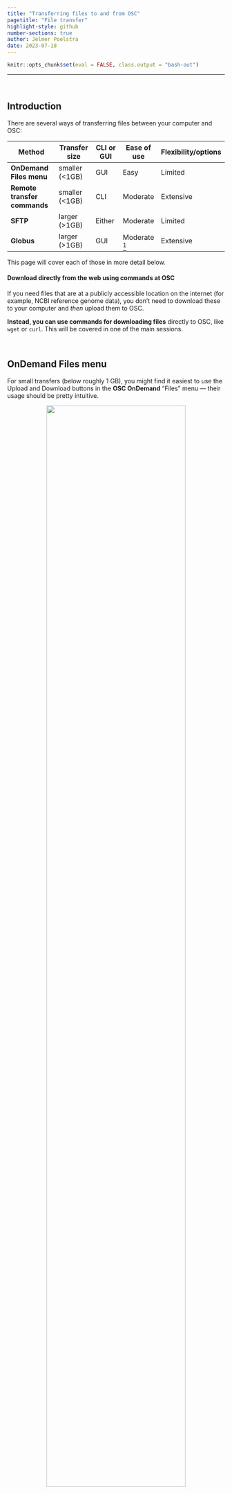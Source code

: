 ```yaml
---
title: "Transferring files to and from OSC"
pagetitle: "File transfer"
highlight-style: github
number-sections: true
author: Jelmer Poelstra
date: 2023-07-18
---
```


```r
knitr::opts_chunk$set(eval = FALSE, class.output = "bash-out")
```

-----

<br>

## Introduction

There are several ways of transferring files between your computer and OSC:

| Method                            | Transfer size         | CLI or GUI        | Ease of use   | Flexibility/options   |
|-----------------------------------|-----------------------|-------------------|---------------|-----------------------|
| **OnDemand Files menu**           | smaller (<1GB)        | GUI               | Easy          | Limited               |
| **Remote transfer commands**      | smaller (<1GB)        | CLI               | Moderate      | Extensive             |
| **SFTP**                          | larger (>1GB)         | Either            | Moderate      | Limited               |
| **Globus**                        | larger (>1GB)         | GUI               | Moderate [^1] | Extensive             |

[^1]: But the initial setup for Globus is quite involved and a bit counterintuitive.

This page will cover each of those in more detail below.

::: {.callout-tip}
#### Download directly from the web using commands at OSC
If you need files that are at a publicly accessible location on the internet
(for example, NCBI reference genome data),
you don't need to download these to your computer and _then_ upload them to OSC.

**Instead, you can use commands for downloading files** directly to OSC,
like `wget` or `curl`.
This will be covered in one of the main sessions.
:::

<br>

## OnDemand Files menu

For small transfers (below roughly 1 GB),
you might find it easiest to use the Upload and Download
buttons in the **OSC OnDemand** "Files" menu &mdash;
their usage should be pretty intuitive.
  
<p align="center"><img src=img/ondemand_transfer.png width="80%"></p>

<br>

## Remote transfer commands

For small transfers, you can also use a **remote transfer command** like `scp`,
or a more advanced one like `rsync` or `rclone`.
Such commands can provide a more convenient transfer method than OnDemand
if you want to keep certain
directories synced between OSC and your computer.

::: {.callout-note}
The reason you shouldn't use this for very large transfers is that the transfer
will happen using a login node.
:::

### `scp`

One option is `scp` (secure copy), which works much like the regular `cp` command,
including that you'll need `-r` for recursive transfers.

The key difference is that we have to somehow refer to a path on a remote computer,
and we do so by starting with the remote computer's address,
followed by `:`, and then the path:

```bash
# Copy from remote (OSC) to local (your computer):
scp <user>@pitzer.osc.edu:<remote-path> <local-path>

# Copy from local (your computer) to remote (OSC)
scp <local-path> <user>@pitzer.osc.edu:<remote-path>
```

Some nuances for remote copying:

- As the above code implies, in both cases (remote-to-local and local-to-remote),
  you will **issue the copying commands from your local computer.**

- For the remote computer (OSC), the **path should always be absolute**,
  whereas that for your local computer can be either relative or absolute.

- Since all files can be accessed at the same paths at Pitzer and at Owens,
  it doesn't matter whether you use `@pitzer.osc.edu` or `@owens.osc.edu` in
  the `scp` command. 

Here are some actual examples:

```bash
# Copy a file from OSC to a local computer - namely, to your current working dir ('.'):
scp jelmer@pitzer.osc.edu:/fs/ess/PAS0471/jelmer/mcic-scripts/misc/fastqc.sh .

# Copy a directory from OSC to a local computer - namely, to your home dir ('~'):
scp -r jelmer@pitzer.osc.edu:/fs/ess/PAS0471/jelmer/mcic-scripts ~

# Copy a file from your computer to OSC --
# namely, a file in from your current working dir to your home dir at OSC:
scp fastqc.sh jelmer@pitzer.osc.edu:~

# Copy a file from my local computer's Desktop to the Scratch dir for PAS0471:
scp /Users/poelstra.1/Desktop/fastqc.sh jelmer@pitzer.osc.edu:/fs/scratch/PAS0471
```

::: {.callout-note}
#### Transferring directly to and from OneDrive

If your OneDrive is mounted on or synced to your local computer
(i.e., if you can see it in your computer's file brower),
you can also transfer directly between OSC and OneDrive.

For example, the path to my OneDrive files on my laptop is:  
`/Users/poelstra.1/Library/CloudStorage/OneDrive-TheOhioStateUniversity`.  
So if I had a file called `fastqc.sh` in my top-level OneDrive dir,
I could transfer it to my Home dir at OSC as follows:

```bash
scp /Users/poelstra.1/Library/CloudStorage/OneDrive-TheOhioStateUniversity jelmer@pitzer.osc.edu:~
```

:::

<br>

### `rsync`

Another option, which I can recommend,
is the `rsync` command,
especially when you have directories that you repeatedly want to sync:
**`rsync` won't copy any files that are identical in source and destination**.

A useful combination of options is `-avz --progress`:

- `-a` enables archival mode (among other things, this makes it work recursively).
- `-v` increases verbosity &mdash; tells you what is being copied.
- `-z` enables compressed file transfer (=> generally faster).
- `--progress` to show transfer progress for individual files.

The way to refer to remote paths is the same as with `scp`.
For example, I could copy a `dir_with_results` in my local Home dir to my
OSC Home dir as follows:

```bash
rsync -avz --progress ~/dir_with_results jelmer@owens.osc.edu:~
```

One tricky aspect of using `rsync` is that the presence/absence of a
**trailing slash for source directories** makes a difference for its behavior.
The following commands work as intended &mdash;
to create a backup copy of a `scripts` dir inside a dir called `backup`[^2]:

[^2]: For simplicity, these commands are copying between local dirs,
      which is also possible with `rsync`.

```bash
# With trailing slash: copy the *contents* of source "scripts" into target "scripts":
rsync -avz scripts/ backup/scripts

# Without trailing slash: copy the source dir "scripts" into target dir "backup"
rsync -avz scripts backup
```

But these commands don't:

```bash
# This would result in a dir 'backup/scripts/scripts':
rsync -avz scripts backup/scripts

# This would copy the files in "scripts" straight into "backup":
rsync -avz scripts/ backup
```

<br>

## SFTP

The first of two options for larger transfers is **SFTP**.
You can use the **`sftp` command** when you have access to a Unix shell on your computer,
and this what I'll cover below.

::: {.callout-note}
#### SFTP with a GUI
If you have Windows without e.g. [WSL](https://learn.microsoft.com/en-us/windows/wsl/install)
or Git Bash
(see the top of the [SSH page on this site](osc_ssh.qmd) for more details),
you can use a GUI-based SFTP client instead like
[WinSCP](https://winscp.net/eng/index.php), [Cyberduck](https://cyberduck.io/),
or [FileZilla](https://filezilla-project.org).
CyberDuck also works on Mac, and FileZilla works on all operating systems,
if you prefer to do SFTP transfers with a GUI, but I won't cover their usage here.
:::

### Logging in

To log in to OSC's SFTP server, issue the following command in your local
computer's terminal,
substituting `<user>` by your OSC username:

```bash
sftp <user>@sftp.osc.edu   # E.g., 'jelmer@sftp.osc.edu'
```

``` .bash-out
The authenticity of host 'sftp.osc.edu (192.148.247.136)' can't be established.
ED25519 key fingerprint is SHA256:kMeb1PVZ1XVDEe2QiSumbM33w0SkvBJ4xeD18a/L0eQ.
This key is not known by any other names
Are you sure you want to continue connecting (yes/no/[fingerprint])?
```

If this is your first time connecting to OSC SFTP server,
you'll get a message like the one shown above:
you should type `yes` to confirm.

Then, you may be asked for your OSC password, and after that,
you should see a "welcome" message like this:

``` .bash-out
******************************************************************************

This system is for the use of authorized users only.  Individuals using
this computer system without authority, or in excess of their authority,
are subject to having all of their activities on this system monitored
and recorded by system personnel.  In the course of monitoring individuals
improperly using this system, or in the course of system maintenance,
the activities of authorized users may also be monitored.  Anyone using
this system expressly consents to such monitoring and is advised that if
such monitoring reveals possible evidence of criminal activity, system
personnel may provide the evidence of such monitoring to law enforcement
officials.

******************************************************************************
Connected to sftp.osc.edu.
```

Now, you will have an `sftp` prompt (`sftp>`) instead of a regular shell prompt.

Familiar commands like `ls`, `cd`, and `pwd` will operate on the remote computer
(OSC, in this case),
and there are **local counterparts for them: `lls`, `lcd`, `lpwd`** &mdash;
for example:

```bash
sftp> pwd
```

``` .bash-out
Remote working directory: /users/PAS0471/jelmer
```

```bash
sftp> lpwd
```

``` .bash-out
Local working directory: /Users/poelstra.1/Desktop
```

### Uploading files to OSC

To **upload files** to OSC, use the **`put`** command.
The syntax is `put <local-path> <remote-path>`,
and unlike with `scp` etc., you don't need to designate the remote with its
address and `:`.
Like with `cp` and `scp`, you'll need the `-r` flag for recursive transfers,
i.e. transferring a directory and its contents.

```bash
# Upload fastqc.sh in a dir 'scripts' on your local computer to the PAS0471 Scratch dir:
sftp> put scripts/fastqc.sh /fs/scratch/PAS0471/sandbox

# Use -r to transfer directories:
sftp> put -r scripts /fs/scratch/PAS0471/sandbox

# You can use wildcards to upload multiple files:
sftp> put scripts/*sh /fs/scratch/PAS0471/sandbox
```

::: {.callout-warning}
#### `sftp` is primitive
The `~` shortcut to your Home directory does not work in `sftp`!

`sftp` is generally quite primitive and you also cannot use, for example,
tab completion or the recalling of previous commands with the up arrow.
:::

### Downloading files from OSC

To download files from OSC, use the `get` command,
which has the syntax `get <remote-path> <local-path>`
(note: this is the other way around from `put` in that the remote path comes first,
but the same in that both use the order `<source> <target>`).

For example:

```bash
sftp> get /fs/scratch/PAS0471/mcic-scripts/misc/fastqc.sh .

sftp> get -r /fs/scratch/PAS0471/sandbox/ .
```

### Exiting

When you're done, you can type `exit` or press <kbd>Ctrl</kbd>+<kbd>D</kbd>
to exit the `sftp` prompt.

<br>

## Globus

The second option for large transfers is **Globus**,
which is especially your best bet for very large transfers.
Globus has a browser-based GUI. Some advantages of using Globus are that:

- It checks whether all files were transferred correctly and completely
- It can pause and resume automatically when you e.g. turn off your computer
- It can be used to share files from OSC directly with collaborators even at
  different institutions.

Globus does need some setup including the installation
of a piece of software that will run in the background on your computer.

- Globus installation and configuration instructions:
  [Windows](https://docs.globus.org/how-to/globus-connect-personal-windows) /
  [Mac](https://docs.globus.org/how-to/globus-connect-personal-mac) /
  [Linux](https://docs.globus.org/how-to/globus-connect-personal-linux)
- [Globus transfer instructions](https://docs.globus.org/how-to/get-started/)
- [OSC's page on Globus](https://www.osc.edu/resources/getting_started/howto/howto_use_globus_overview)

<br><br>
